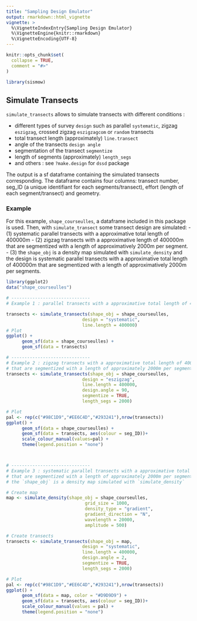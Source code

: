 ```yaml
---
title: "Sampling Design Emulator"
output: rmarkdown::html_vignette
vignette: >
  %\VignetteIndexEntry{Sampling Design Emulator}
  %\VignetteEngine{knitr::rmarkdown}
  %\VignetteEncoding{UTF-8}
---
```


```r
knitr::opts_chunk$set(
  collapse = TRUE,
  comment = "#>"
)
```

```r
library(sismow)
```

<!-- This vignette is generated by fusen: do not edit by hand -->

<!--
 You need to run the 'description' chunk in the '0-dev_history.Rmd' file before continuing your code there.
-->


## Simulate Transects

`simulate_transects` allows to simulate transects with different conditions :     

* different types of survey `design` such as parallel `systematic`, zigzag `eszigzag`, crossed zigzag `eszigzagcom` or `random` transects       
* total transect length (approximately) `line.transect`      
* angle of the transects `design angle`      
* segmentation of the transect `segmentize`
* length of segments (approximately) `length_segs`
* and others : see `?make.design` for `dssd` package    

The output is a sf dataframe containing the simulated transects corresponding. The dataframe contains four columns: transect number, seg_ID (a unique identifiant for each segments/transect), effort (length of each segment/transect) and geometry.


### Example

For this example, `shape_courseulles`, a dataframe included in this package is used. Then, with `simulate_transect` some transect design are simulated: 
- (1) systematic parallel transects with a approximative total length of 400000m
- (2) zigzag transects with a approximative length of 400000m that are segmentized with a length of approximatively 2000m per segment.
- (3) the `shape_obj` is a density map simulated with `simulate_density` and the design is systematic parallel transects with a approximative total length of 400000m that are segmentized with a length of approximatively 2000m per segments.


```r

library(ggplot2)
data("shape_courseulles")

# ------------------------------
# Example 1 : parallel transects with a approximative total length of 400000m

transects <- simulate_transects(shape_obj = shape_courseulles,
                             design = "systematic",
                             line.length = 400000)
# Plot
ggplot() +
      geom_sf(data = shape_courseulles) +
      geom_sf(data = transects) 

# ------------------------------
# Example 2 : zigzag transects with a approximative total length of 400000m 
# that are segmentized with a length of approximately 2000m per segment
transects <- simulate_transects(shape_obj = shape_courseulles,
                             design = "eszigzag",
                             line.length = 400000,
                             design.angle = 90,
                             segmentize = TRUE,
                             length_segs = 2000)

# Plot
pal <- rep(c("#98C1D9","#EE6C4D","#293241"),nrow(transects)) 
ggplot() +
      geom_sf(data = shape_courseulles) +
      geom_sf(data = transects, aes(colour = seg_ID))+
      scale_colour_manual(values=pal) +
      theme(legend.position = "none")



# ------------------------------
# Example 3 : systematic parallel transects with a approximative total length of 400000m
# that are segmentized with a length of approximately 2000m per segment 
# the `shape_obj` is a density map simulated with `simulate_density`

# Create map 
map <- simulate_density(shape_obj = shape_courseulles,
                              grid_size = 1000,
                              density_type = "gradient",
                              gradient_direction = "N",
                              wavelength = 20000,
                              amplitude = 500)

# Create transects
transects <- simulate_transects(shape_obj = map,
                             design = "systematic",
                             line.length = 400000,
                             design.angle = 2,
                             segmentize = TRUE,
                             length_segs = 2000)

# Plot
pal <- rep(c("#98C1D9","#EE6C4D","#293241"),nrow(transects)) 
ggplot() +
      geom_sf(data = map, color = "#D9D9D9") +
      geom_sf(data = transects, aes(colour = seg_ID))+
      scale_colour_manual(values = pal) +
      theme(legend.position = "none")

```

